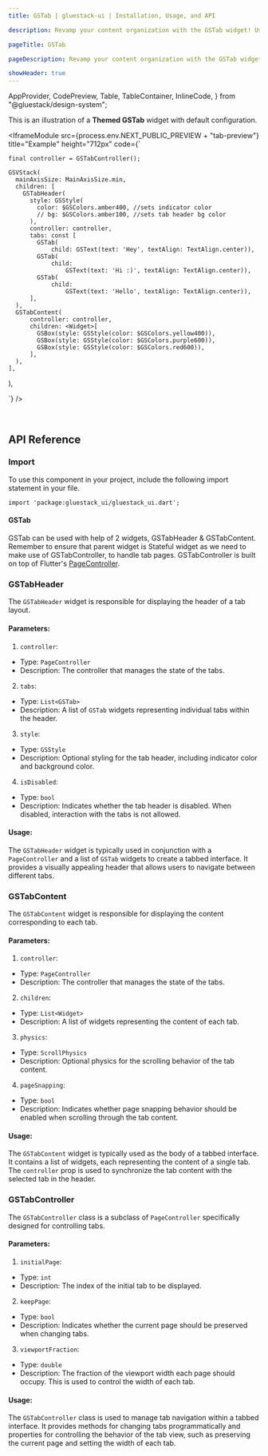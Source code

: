 ```yaml
---
title: GSTab | gluestack-ui | Installation, Usage, and API

description: Revamp your content organization with the GSTab widget! Use it to visually separate different sections of your app.

pageTitle: GSTab

pageDescription: Revamp your content organization with the GSTab widget! Use it to visually separate different sections of your app.

showHeader: true
---
```



  AppProvider,
  CodePreview,
  Table,
  TableContainer,
  InlineCode,
} from "@gluestack/design-system";

<Meta title="Components/Disclosure/Tabs" />

This is an illustration of a **Themed GSTab** widget with default configuration.

<IframeModule
  src={process.env.NEXT_PUBLIC_PREVIEW + "tab-preview"}
  title="Example"
  height="712px"
  code={`

    final controller = GSTabController();

    GSVStack(
      mainAxisSize: MainAxisSize.min,
      children: [
        GSTabHeader(
          style: GSStyle(
            color: $GSColors.amber400, //sets indicator color
            // bg: $GSColors.amber100, //sets tab header bg color
          ),
          controller: controller,
          tabs: const [
            GSTab(
                child: GSText(text: 'Hey', textAlign: TextAlign.center)),
            GSTab(
                child:
                    GSText(text: 'Hi :)', textAlign: TextAlign.center)),
            GSTab(
                child:
                    GSText(text: 'Hello', textAlign: TextAlign.center)),
          ],
      ),
      GSTabContent(
          controller: controller,
          children: <Widget>[
            GSBox(style: GSStyle(color: $GSColors.yellow400)),
            GSBox(style: GSStyle(color: $GSColors.purple600)),
            GSBox(style: GSStyle(color: $GSColors.red600)),
          ],
      ),
    ],

),

`}
/>

<br />

## API Reference

### Import

To use this component in your project, include the following import statement in your file.

```
import 'package:gluestack_ui/gluestack_ui.dart';
```

#### GSTab

GSTab can be used with help of 2 widgets, GSTabHeader & GSTabContent. Remember to ensure that parent widget is Stateful widget as we need to make use of GSTabController, to handle tab pages.
GSTabController is built on top of Flutter's [PageController](https://api.flutter.dev/flutter/widgets/PageController-class.html).

### GSTabHeader

The `GSTabHeader` widget is responsible for displaying the header of a tab layout.

#### Parameters:

1. `controller`:
- Type: `PageController`
- Description: The controller that manages the state of the tabs.

2. `tabs`:
- Type: `List<GSTab>`
- Description: A list of `GSTab` widgets representing individual tabs within the header.

3. `style`:
- Type: `GSStyle`
- Description: Optional styling for the tab header, including indicator color and background color.

4. `isDisabled`:
- Type: `bool`
- Description: Indicates whether the tab header is disabled. When disabled, interaction with the tabs is not allowed.

#### Usage:
The `GSTabHeader` widget is typically used in conjunction with a `PageController` and a list of `GSTab` widgets to create a tabbed interface. It provides a visually appealing header that allows users to navigate between different tabs.

### GSTabContent

The `GSTabContent` widget is responsible for displaying the content corresponding to each tab.

#### Parameters:

1. `controller`:
- Type: `PageController`
- Description: The controller that manages the state of the tabs.

2. `children`:
- Type: `List<Widget>`
- Description: A list of widgets representing the content of each tab.

3. `physics`:
- Type: `ScrollPhysics`
- Description: Optional physics for the scrolling behavior of the tab content.

4. `pageSnapping`:
- Type: `bool`
- Description: Indicates whether page snapping behavior should be enabled when scrolling through the tab content.

#### Usage:
The `GSTabContent` widget is typically used as the body of a tabbed interface. It contains a list of widgets, each representing the content of a single tab. The `controller` prop is used to synchronize the tab content with the selected tab in the header.

### GSTabController

The `GSTabController` class is a subclass of `PageController` specifically designed for controlling tabs.

#### Parameters:

1. `initialPage`:
- Type: `int`
- Description: The index of the initial tab to be displayed.

2. `keepPage`:
- Type: `bool`
- Description: Indicates whether the current page should be preserved when changing tabs.

3. `viewportFraction`:
- Type: `double`
- Description: The fraction of the viewport width each page should occupy. This is used to control the width of each tab.

#### Usage:
The `GSTabController` class is used to manage tab navigation within a tabbed interface. It provides methods for changing tabs programmatically and properties for controlling the behavior of the tab view, such as preserving the current page and setting the width of each tab.